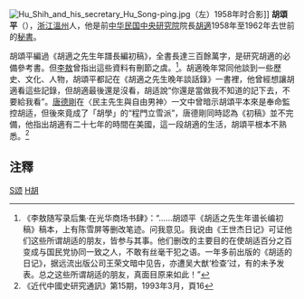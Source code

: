 [[File:Hu_Shih_and_his_secretary_Hu_Song-ping.jpg|thumb]]（左）1958年时合影]]
'''胡頌平'''（{{bd|1904年||1988年}}），[[浙江|浙江]][[溫州|溫州]]人，他是前[[中华民国|中华民国]][[中央研究院|中央研究院]]院長[[胡適|胡適]]1958年至1962年去世前的[[秘書|秘書]]。

胡頌平編過《胡適之先生年譜長編初稿》，全書長達三百餘萬字，是研究胡適的必備參考書。但[[李敖|李敖]]曾指出這些資料有刪節之虞。<ref>《李敖随写录后集·在光华商场书肆》：“……胡颂平《胡适之先生年谱长编初稿》稿本，上有陈雪屏等删改笔迹。问我意见。我说由《王世杰日记》可证他们这些所谓胡适的朋友，皆参与其事。他们删改的主要目的在使胡适百分之百变成与国民党协同一致之人，不敢有丝毫干犯之语。一年多前出版的《胡适的日记》，据远流出版公司王荣文暗中见告，亦遭吴大猷‘检查’过，有的未予发表。总之这些所谓胡适的朋友，真面目原来如此！”</ref>。胡適晚年常同他談到一些歷史、文化、人物，胡頌平都記在《胡適之先生晚年談話錄》一書裡，他曾經想讓胡適看這些記錄，但胡適最後還是沒看，胡适說“你還是當做我不知道的記下去，不要給我看”。[[唐德剛|唐德剛]]在〈民主先生與自由男神〉一文中曾暗示胡頌平本來是奉命監控胡适，但後來竟成了「胡學」的“程門立雪派”，唐德剛同時認為《初稿》並不完備，他指出胡適有二十七年的時間在美國，這一段胡適的生活，胡頌平根本不熟悉。<ref>《近代中國史研究通訊》第15期，1993年3月，頁16</ref>

==注釋==
<div class="references-small">
<references />
</div>

[[Category:胡姓|S颂]]
[[Category:温州人|H胡]]